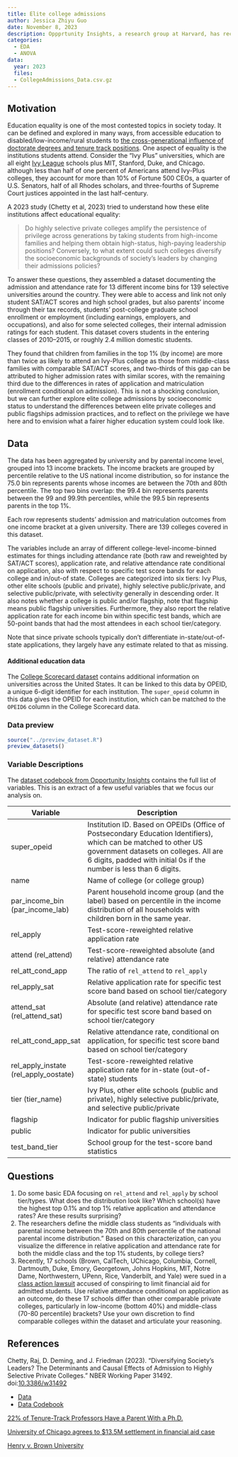 ---
title: Elite college admissions
author: Jessica Zhiyu Guo
date: November 8, 2023
description: Oppprtunity Insights, a research group at Harvard, has recently published a never-seen-before dataset linking college admission data, socioeconomic status, and students' post-graduation outcomes through different sources to provide a comprehensive picture on how elite private colleges' admission practices. It is no secret that in what the researchers define as "Ivy Plus" colleges, students from the top 1% are overly represented comparing to their share of the population. This research sheds light on how elite private colleges favor high-income students and how admission and matriculation from these college affect students' downstream outcomes in income, grad school attendance, and employment.
categories:
  - EDA
  - ANOVA
data:
  year: 2023
  files:
  - CollegeAdmissions_Data.csv.gz
---

## Motivation

Education equality is one of the most contested topics in society today. It can
be defined and explored in many ways, from accessible education to
disabled/low-income/rural students to [the cross-generational influence of
doctorate degrees and tenure track
positions](https://www.insidehighered.com/quicktakes/2022/08/31/22-tenure-track-professors-have-parent-phd).
One aspect of equality is the institutions students attend. Consider the "Ivy
Plus" universities, which are all eight [Ivy
League](https://en.wikipedia.org/wiki/Ivy_League) schools plus MIT, Stanford,
Duke, and Chicago. although less than half of one percent of Americans attend
Ivy-Plus colleges, they account for more than 10% of Fortune 500 CEOs, a quarter
of U.S. Senators, half of all Rhodes scholars, and three-fourths of Supreme
Court justices appointed in the last half-century.

A 2023 study (Chetty et al, 2023) tried to understand how these elite
institutions affect educational equality:

> Do highly selective private colleges amplify the persistence of privilege
> across generations by taking students from high-income families and helping
> them obtain high-status, high-paying leadership positions? Conversely, to what
> extent could such colleges diversify the socioeconomic backgrounds of
> society’s leaders by changing their admissions policies?

To answer these questions, they assembled a dataset documenting the admission
and attendance rate for 13 different income bins for 139 selective universities
around the country. They were able to access and link not only student SAT/ACT
scores and high school grades, but also parents' income through their tax
records, students' post-college graduate school enrollment or employment
(including earnings, employers, and occupations), and also for some selected
colleges, their internal admission ratings for each student. This dataset covers
students in the entering classes of 2010--2015, or roughly 2.4 million domestic
students.

They found that children from families in the top 1% (by income) are more than
twice as likely to attend an Ivy-Plus college as those from middle-class
families with comparable SAT/ACT scores, and two-thirds of this gap can be
attributed to higher admission rates with similar scores, with the remaining
third due to the differences in rates of application and matriculation
(enrollment conditional on admission). This is not a shocking conclusion, but we
can further explore elite college admissions by socioeconomic status to
understand the differences between elite private colleges and public flagships
admission practices, and to reflect on the privilege we have here and to
envision what a fairer higher education system could look like.

## Data

The data has been aggregated by university and by parental income level, grouped
into 13 income brackets. The income brackets are grouped by percentile relative
to the US national income distribution, so for instance the 75.0 bin represents
parents whose incomes are between the 70th and 80th percentile. The top two bins
overlap: the 99.4 bin represents parents between the 99 and 99.9th percentiles,
while the 99.5 bin represents parents in the top 1%.

Each row represents students' admission and matriculation outcomes from one
income bracket at a given university. There are 139 colleges covered in this
dataset.

The variables include an array of different college-level-income-binned
estimates for things including attendance rate (both raw and reweighted by
SAT/ACT scores), application rate, and relative attendance rate conditional on
application, also with respect to specific test score bands for each college and
in/out-of state. Colleges are categorized into six tiers: Ivy Plus, other elite
schools (public and private), highly selective public/private, and selective
public/private, with selectivity generally in descending order. It also notes
whether a college is public and/or flagship, note that flagship means public
flagship universities. Furthermore, they also report the relative application
rate for each income bin within specific test bands, which are 50-point bands
that had the most attendees in each school tier/category.

Note that since private schools typically don't differentiate
in-state/out-of-state applications, they largely have any estimate related to
that as missing.

::: {.callout-tip}

#### Additional education data

The [College Scorecard dataset](../daily-life/college-scorecard.html) contains
additional information on universities across the United States. It can be
linked to this data by OPEID, a unique 6-digit identifier for each institution.
The `super_opeid` column in this data gives the OPEID for each institution,
which can be matched to the `OPEID6` column in the College Scorecard data.

:::

### Data preview

```{r, echo=FALSE, results="asis"}
source("../preview_dataset.R")
preview_datasets()
```

### Variable Descriptions

The [dataset codebook from Opportunity
Insights](https://opportunityinsights.org/wp-content/uploads/2023/07/CollegeAdmissions_Codebook.pdf)
contains the full list of variables. This is an extract of a few useful
variables that we focus our analysis on.

| Variable | Description |
|----|-------------|
| super_opeid|	Institution ID. Based on OPEIDs (Office of Postsecondary Education Identifiers), which can be matched to other US government datasets on colleges. All are 6 digits, padded with initial 0s if the number is less than 6 digits. |
| name | Name of college (or college group) |
| par_income_bin (par_income_lab) | Parent household income group (and the label) based on percentile in the income distribution of all households with children born in the same year. |
| rel_apply  | Test-score-reweighted relative application rate |
| attend (rel_attend) |	Test-score-reweighted absolute (and relative) attendance rate |
| rel_att_cond_app | The ratio of `rel_attend` to `rel_apply` |
| rel_apply_sat| Relative application rate for specific test score band based on school tier/category |
| attend_sat (rel_attend_sat) | Absolute (and relative) attendance rate for specific test score band based on school tier/category|
| rel_att_cond_app_sat | Relative attendance rate, conditional on application, for specific test score band based on school tier/category|
|rel_apply_instate (rel_apply_oostate) | Test-score-reweighted relative application rate for in-state (out-of-state) students|
| tier (tier_name) | Ivy Plus, other elite schools (public and private), highly selective public/private, and selective public/private |
| flagship | Indicator for public flagship universities|
| public | Indicator for public universities|
| test_band_tier | School group for the test-score band statistics |

## Questions

1. Do some basic EDA focusing on `rel_attend` and `rel_apply` by school
   tier/types. What does the distribution look like? Which school(s) have the
   highest top 0.1% and top 1% relative application and attendance rates? Are
   these results surprising?
2. The researchers define the middle class students as "individuals with
   parental income between the 70th and 80th percentile of the national parental
   income distribution." Based on this characterization, can you visualize the
   difference in relative application and attendance rate for both the middle
   class and the top 1% students, by college tiers?
3. Recently, 17 schools (Brown, CalTech, UChicago, Columbia, Cornell, Dartmouth,
   Duke, Emory, Georgetown, Johns Hopkins, MIT, Notre Dame, Northwestern, UPenn,
   Rice, Vanderbilt, and Yale) were sued in a [class action
   lawsuit](https://www.washingtonpost.com/education/2023/08/16/university-of-chicago-settlement-financial-aid-lawsuit/)
   accused of conspiring to limit financial aid for admitted students. Use
   relative attendance conditional on application as an outcome, do these 17
   schools differ than other comparable private colleges, particularly in
   low-income (bottom 40%) and middle-class (70-80 percentile) brackets? Use
   your own discretion to find comparable colleges within the dataset and
   articulate your reasoning.

## References

Chetty, Raj, D. Deming, and J. Friedman (2023). "Diversifying Society's Leaders? The
Determinants and Causal Effects of Admission to Highly Selective Private
Colleges." NBER Working Paper 31492.
doi:[10.3386/w31492](https://doi.org/10.3386/w31492)

- [Data](https://opportunityinsights.org/data/?paper_id=4268)
- [Data Codebook](https://opportunityinsights.org/wp-content/uploads/2023/07/CollegeAdmissions_Codebook.pdf)


[22% of Tenure-Track Professors Have a Parent With a Ph.D.](https://www.insidehighered.com/quicktakes/2022/08/31/22-tenure-track-professors-have-parent-phd)

[University of Chicago agrees to $13.5M settlement in financial aid case](https://www.washingtonpost.com/education/2023/08/16/university-of-chicago-settlement-financial-aid-lawsuit/)

[Henry v. Brown University](https://www.courtlistener.com/docket/62017107/1/henry-v-brown-university/)
